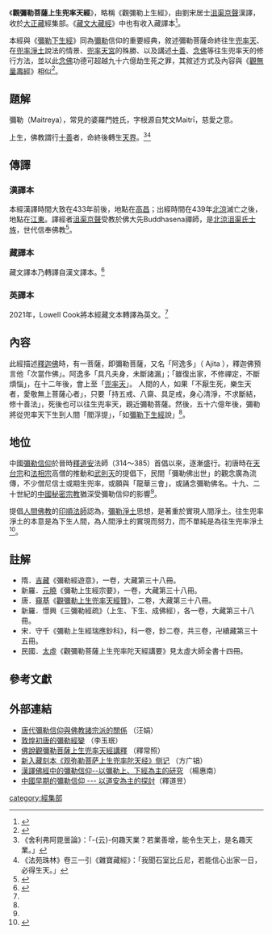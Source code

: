 {{佛教}}
《'''觀彌勒菩薩上生兜率天經'''》，略稱《觀彌勒上生經》，由劉宋居士[[沮渠京聲|沮渠京聲]]漢譯，收於[[大正藏|大正藏]]經集部。《[[藏文大藏經|藏文大藏經]]》中也有收入藏譯本<ref>{{cite web|title=漢籍全文．佛典經錄資料庫 - 佛教藏經目錄數位資料庫|url=http://jinglu.cbeta.org/cgi-bin/tibet_detail.pl?lang=&id=0199|accessdate=2018-01-08|archive-date=2019-05-13|archive-url=https://web.archive.org/web/20190513032701/http://jinglu.cbeta.org/cgi-bin/tibet_detail.pl?lang=&id=0199|dead-url=no}}</ref>。

本經與《[[彌勒下生經|彌勒下生經]]》同為[[彌勒|彌勒]]信仰的重要經典，敘述彌勒菩薩命終往生[[兜率天|兜率天]]、在[[兜率淨土|兜率淨土]]說法的情景、[[兜率天宮|兜率天宮]]的殊勝、以及講述[[十善|十善]]、[[念佛|念佛]]等往生兜率天的修行方法，並以此[[念佛|念佛]]功德可超越九十六億劫生死之罪，其敘述方式及內容與《[[觀無量壽經|觀無量壽經]]》相似<ref name="my2">{{cite web|title=彌勒上生經、彌勒下生經解題|url=http://www.gaya.org.tw/library/readers/guide-mlj.htm|accessdate=2016-09-01|archive-date=2016-07-14|archive-url=https://web.archive.org/web/20160714042743/http://gaya.org.tw/library/readers/guide-mlj.htm|dead-url=no}}</ref>。

== 題解 ==
彌勒（Maitreya），常見的婆羅門姓氏，字根源自梵文Maitrī，慈愛之意。

上生，佛教謂行[[十善|十善]]者，命終後轉生[[天界|天界]]。<ref>《舍利弗阿毘曇論》：「-{云}-何趣天業？若業善增，能令生天上，是名趣天業。」</ref><ref>《法苑珠林》卷三一引《雜寶藏經》：「我聞石室比丘尼，若能信心出家一日，必得生天。」</ref>

== 傳譯 ==
===漢譯本===
本經漢譯時間大致在433年前後，地點在[[高昌|高昌]]；出經時間在439年[[北涼|北涼]]滅亡之後，地點在[[江東|江東]]。譯經者[[沮渠京聲|沮渠京聲]]受教於佛大先Buddhasena禪師，是[[北涼|北涼]][[沮渠氏|沮渠氏]][[士族_(中国)|士族]]，世代信奉佛教<ref>{{cite web|author1=王素|title=高昌至西州時期的彌勒信仰|url=http://big.hi138.com/wenhua/lishixue/200604/53704.asp|accessdate=2016-09-01|archive-date=2019-05-12|archive-url=https://web.archive.org/web/20190512223348/http://big.hi138.com/wenhua/lishixue/200604/53704.asp|dead-url=no}}</ref>。

===藏譯本===
藏文譯本乃轉譯自漢文譯本。<ref name="#1">{{Cite web |url=https://read.84000.co/translation/toh199.html |title=存档副本 |access-date=2022-02-25 |archive-date=2022-05-04 |archive-url=https://web.archive.org/web/20220504171316/https://read.84000.co/translation/toh199.html }}</ref>

===英譯本===
2021年，Lowell Cook將本經藏文本轉譯為英文。<ref name="#1"/>

== 內容 ==
此經描述[[釋迦佛|釋迦佛]]時，有一菩薩，即彌勒菩薩，又名「阿逸多」（ Ajita ），釋迦佛預言他「次當作佛」。阿逸多「具凡夫身，未斷諸漏」；「雖復出家，不修禪定，不斷煩惱」，在十二年後，會上至「[[兜率天|兜率天]]」。 人間的人，如果「不厭生死，樂生天者，愛敬無上菩薩心者」，只要「持五戒、八齋、具足戒，身心清淨，不求斷結，修十善法」，死後也可以往生兜率天，親近彌勒菩薩。然後，五十六億年後，彌勒將從兜率天下生到人間「閻浮提」，「如[[彌勒下生經|彌勒下生經]]說」<ref name="my2"/>。

== 地位 ==
中國[[彌勒信仰|彌勒信仰]]於晉時[[釋道安|釋道安]]法師（314～385）首倡以來，逐漸盛行。初唐時在[[天台宗|天台宗]]和[[法相宗|法相宗]]高僧的推動和[[武則天|武則天]]的提倡下，民間「彌勒佛出世」的觀念廣為流傳，不少僧尼信士或期生兜率，或願與「龍華三會」，或誦念彌勒佛名。十九、二十世紀的[[中國秘密宗教|中國秘密宗教]]猶深受彌勒信仰的影響<ref name="my2"/>。

提倡[[人間佛教|人間佛教]]的[[印順法師|印順法師]]認為，[[兜率淨土|彌勒淨土]]思想，是著重於實現人間淨土。往生兜率淨土的本意是為下生人間，為人間淨土的實現而努力，而不單純是為往生兜率淨土<ref>{{cite web|author1=張阿蓮|title=印順法師的彌勒淨土思想|url=http://www.pss.org.tw/mbr/world_detail.asp?id=2103|accessdate=2016-09-01|archive-date=2016-09-13|archive-url=https://web.archive.org/web/20160913125112/http://www.pss.org.tw/mbr/world_detail.asp?id=2103|dead-url=no}}</ref>。

==註解==
* 隋．[[吉藏|吉藏]]《彌勒經遊意》，一卷，大藏第三十八冊。
* 新羅．[[元曉|元曉]]《彌勒上生經宗要》，一卷，大藏第三十八冊。
* 唐．[[窺基|窺基]]《[[彌勒上生經疏|觀彌勒上生兜率天經贊]]》，二卷，大藏第三十八冊。
* 新羅．憬興《三彌勒經疏》（上生、下生、成佛經），各一卷，大藏第三十八冊。
* 宋．守千《彌勒上生經瑞應鈔科》，科一卷，鈔二卷，共三卷，卍續藏第三十五冊。
* 民國．[[太虛|太虛]]《觀彌勒菩薩上生兜率陀天經講要》見太虛大師全書十四冊。

==參考文獻==
{{reflist|2}}

==外部連結==
* [http://buddhism.lib.ntu.edu.tw/FULLTEXT/JR-BJ001/05_10.htm 唐代彌勒信仰與佛教諸宗派的關係] {{Wayback|url=http://buddhism.lib.ntu.edu.tw/FULLTEXT/JR-BJ001/05_10.htm |date=20180729230754 }}（汪娟）
* [http://enlight.lib.ntu.edu.tw/FULLTEXT/JR-BJ011/93562.htm 敦煌初唐的彌勒經變] {{Wayback|url=http://enlight.lib.ntu.edu.tw/FULLTEXT/JR-BJ011/93562.htm |date=20160920132448 }}（李玉珉）
* [http://maitreya.sun.net.tw/sutra/book09.htm 佛說觀彌勒菩薩上生兜率天經講釋] {{Wayback|url=http://maitreya.sun.net.tw/sutra/book09.htm |date=20070626200400 }}（釋常照） 
* [http://www.nlc.cn/newhxjy/wjsy/wjls/wjqcsy/wjd36q/cpjs/201201/P020120105334868387775.pdf 新入藏刻本《观弥勒菩萨上生兜率陀天经》侧记] {{Wayback|url=http://www.nlc.cn/newhxjy/wjsy/wjls/wjqcsy/wjd36q/cpjs/201201/P020120105334868387775.pdf |date=20160919061908 }}（方广锠）
* [http://ccbs.ntu.edu.tw/FULLTEXT/JR-NX012/nx12488.htm 漢譯佛經中的彌勒信仰--以彌勒上、下經為主的研究] {{Wayback|url=http://ccbs.ntu.edu.tw/FULLTEXT/JR-NX012/nx12488.htm |date=20171202044412 }}（楊惠南）
* [https://web.archive.org/web/20131230234200/http://www.tt034.org.tw/Download/pdf/20_03.pdf 中國早期的彌勒信仰 ---  以道安為主的探討]（釋道昱）

{{淨土}}
{{China-buddhism-book-jingji}}
[[category:經集部|category:經集部]]